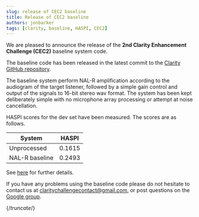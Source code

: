 ```yaml
---
slug: release of CEC2 baseline
title: Release of CEC2 baseline
authors: jonbarker 
tags: [clarity, baseline, HASPI, CEC2]
---
```


We are pleased to announce the release of the **2nd Clarity Enhancement Challenge (CEC2)** baseline system code.

The baseline code has been released in the latest commit to the [Clarity GitHub repository](https://github.com/claritychallenge/clarity).

The baseline system perform NAL-R amplification according to the audiogram of the target listener, followed by a simple gain control and output of the signals to 16-bit stereo wav format. The system has been kept deliberately simple with no microphone array processing or attempt at noise cancellation.

HASPI scores for the dev set have been measured. The scores are as follows.

| System | HASPI |
| --- | ---- |
| Unprocessed | 0.1615 |
| NAL-R baseline | 0.2493 |

See [here](/docs/cec2/software/cec2_baseline) for further details.

If you have any problems using the baseline code please do not hesitate to contact us at [claritychallengecontact@gmail.com](mailto:claritychallengecontact@gmail.com), or post questions on the [Google group](https://groups.google.com/g/clarity-challenge).

{/*truncate*/}
